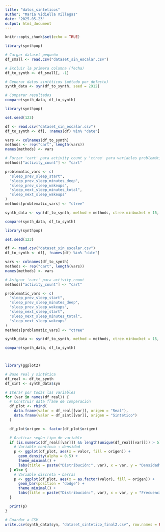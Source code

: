 ```yaml
---
title: "datos_sinteticos"
author: "María Vidiella Villegas"
date: "2025-05-23"
output: html_document
---
```


```r
knitr::opts_chunk$set(echo = TRUE)
```

```r
library(synthpop)

# Cargar dataset pequeño
df_small <- read.csv("dataset_sin_escalar.csv")

# Excluir la primera columna (fecha)
df_to_synth <- df_small[, -1]

# Generar datos sintéticos (método por defecto)
synth_data <- syn(df_to_synth, seed = 2912)

# Comparar resultados
compare(synth_data, df_to_synth)

```
```r
library(synthpop)

set.seed(123)

df <- read.csv("dataset_sin_escalar.csv")
df_to_synth <- df[, !names(df) %in% "date"]

vars <- colnames(df_to_synth)
methods <- rep("cart", length(vars))
names(methods) <- vars

# Forzar 'cart' para activity_count y 'ctree' para variables problemáticas
methods["activity_count"] <- "cart"

problematic_vars <- c(
  "sleep_prev_sleep_start",
  "sleep_prev_sleep_minutes_deep",
  "sleep_prev_sleep_wakeups",
  "sleep_next_sleep_minutes_total",
  "sleep_next_sleep_wakeups"
)
methods[problematic_vars] <- "ctree"

synth_data <- syn(df_to_synth, method = methods, ctree.minbucket = 15, m = 5, seed = 123)

compare(synth_data, df_to_synth)


```
```r
library(synthpop)

set.seed(123)

df <- read.csv("dataset_sin_escalar.csv")
df_to_synth <- df[, !names(df) %in% "date"]

vars <- colnames(df_to_synth)
methods <- rep("cart", length(vars))
names(methods) <- vars

# Asignar 'cart' para activity_count 
methods["activity_count"] <- "cart"

problematic_vars <- c(
  "sleep_prev_sleep_start",
  "sleep_prev_sleep_minutes_deep",
  "sleep_prev_sleep_wakeups",
  "sleep_next_sleep_start",
  "sleep_next_sleep_minutes_total",
  "sleep_next_sleep_wakeups"
)
methods[problematic_vars] <- "ctree"

synth_data <- syn(df_to_synth, method = methods, ctree.minbucket = 15, m = 1, seed = 123)

compare(synth_data, df_to_synth)




```




```r
library(ggplot2)

# Base real y sintética
df_real <- df_to_synth
df_sint <- synth_data$syn

# Iterar por todas las variables
for (var in names(df_real)) {
  # Construir data frame de comparación
  df_plot <- rbind(
    data.frame(valor = df_real[[var]], origen = "Real"),
    data.frame(valor = df_sint[[var]], origen = "Sintético")
  )

  df_plot$origen <- factor(df_plot$origen)

  # Graficar según tipo de variable
  if (is.numeric(df_real[[var]]) && length(unique(df_real[[var]])) > 5) {
    # Variable continua → densidad
    p <- ggplot(df_plot, aes(x = valor, fill = origen)) +
      geom_density(alpha = 0.5) +
      theme_minimal() +
      labs(title = paste("Distribución:", var), x = var, y = "Densidad")
  } else {
    # Variable discreta → barras
    p <- ggplot(df_plot, aes(x = as.factor(valor), fill = origen)) +
      geom_bar(position = "dodge") +
      theme_minimal() +
      labs(title = paste("Distribución:", var), x = var, y = "Frecuencia")
  }

  print(p)
}

```

```r
# Guardar a CSV
write.csv(synth_data$syn, "dataset_sintetico_final2.csv", row.names = FALSE)
```

